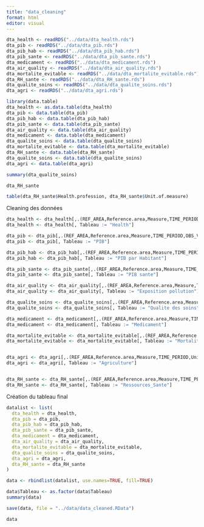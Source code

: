 ```yaml
---
title: "data_cleaning"
format: html
editor: visual
---
```


```r
dta_health <- readRDS("../data/dta_health.rds")
dta_pib <- readRDS("../data/dta_pib.rds")
dta_pib_hab <- readRDS("../data/dta_pib_hab.rds")
dta_pib_sante <- readRDS("../data/dta_pib_sante.rds")
dta_medicament <- readRDS("../data/dta_medicament.rds")
dta_air_quality <- readRDS("../data/dta_air_quality.rds")
dta_mortalite_evitable <- readRDS("../data/dta_mortalite_evitable.rds")
dta_RH_sante <- readRDS("../data/dta_RH_sante.rds")
dta_qualite_soins <- readRDS("../data/dta_qualite_soins.rds")
dta_agri <- readRDS("../data/dta_agri.rds")

```

```r
library(data.table)
dta_health <- as.data.table(dta_health)
dta_pib <- data.table(dta_pib)
dta_pib_hab <- data.table(dta_pib_hab)
dta_pib_sante <- data.table(dta_pib_sante)
dta_air_quality <- data.table(dta_air_quality)
dta_medicament <- data.table(dta_medicament)
dta_qualite_soins <- data.table(dta_qualite_soins)
dta_mortalite_evitable <- data.table(dta_mortalite_evitable)
dta_RH_sante <- data.table(dta_RH_sante)
dta_qualite_soins <- data.table(dta_qualite_soins)
dta_agri <- data.table(dta_agri)
```

```r
summary(dta_qualite_soins)
```
```r
dta_RH_sante
```

```r
table(dta_RH_sante$Health.profession, dta_RH_sante$Unit.of.measure)
```

Cleaning des données

```r

dta_health <- dta_health[,.(REF_AREA,Reference.area,Measure,TIME_PERIOD,OBS_VALUE,Unit.of.measure)]
dta_health <- dta_health[, Tableau := "Health"]

dta_pib <- dta_pib[,.(REF_AREA,Reference.area,Measure,TIME_PERIOD,OBS_VALUE,Unit.of.measure)]
dta_pib <- dta_pib[, Tableau := "PIB"]

dta_pib_hab <- dta_pib_hab[,.(REF_AREA,Reference.area,Measure,TIME_PERIOD,OBS_VALUE,Unit.of.measure)]
dta_pib_hab <- dta_pib_hab[, Tableau := "PIB par Habitant"]

dta_pib_sante <- dta_pib_sante[,.(REF_AREA,Reference.area,Measure,TIME_PERIOD,Unit.of.measure,OBS_VALUE)]
dta_pib_sante <- dta_pib_sante[, Tableau := "PIB sante"]

dta_air_quality <- dta_air_quality[,.(REF_AREA,Reference.area,Measure,TIME_PERIOD,Unit.of.measure,OBS_VALUE)]
dta_air_quality <- dta_air_quality[, Tableau := "Exposition pollution"]

dta_qualite_soins <- dta_qualite_soins[,.(REF_AREA,Reference.area,Measure,TIME_PERIOD,Unit.of.measure,OBS_VALUE)]
dta_qualite_soins <- dta_qualite_soins[, Tableau := "Qualite des soins"]

dta_medicament <- dta_medicament[,.(REF_AREA,Reference.area,Measure,TIME_PERIOD,Unit.of.measure,OBS_VALUE)]
dta_medicament <- dta_medicament[, Tableau := "Medicament"]

dta_mortalite_evitable <- dta_mortalite_evitable[,.(REF_AREA,Reference.area,Measure,TIME_PERIOD,Unit.of.measure,OBS_VALUE)]
dta_mortalite_evitable <- dta_mortalite_evitable[, Tableau := "Mortalite evitable"]


dta_agri <- dta_agri[,.(REF_AREA,Reference.area,Measure,TIME_PERIOD,Unit.of.measure,OBS_VALUE)]
dta_agri <- dta_agri[, Tableau := "Agriculture"]


dta_RH_sante <- dta_RH_sante[,.(REF_AREA,Reference.area,Measure,TIME_PERIOD,Unit.of.measure,OBS_VALUE,Health.profession)]
dta_RH_sante <- dta_RH_sante[, Tableau := "Ressources_Sante"]


```

Création du tableau final

```r
datalist <- list(
  dta_health = dta_health,
  dta_pib = dta_pib,
  dta_pib_hab = dta_pib_hab,
  dta_pib_sante = dta_pib_sante,
  dta_medicament = dta_medicament,
  dta_air_quality = dta_air_quality,
  dta_mortalite_evitable = dta_mortalite_evitable,
  dta_qualite_soins = dta_qualite_soins,
  dta_agri = dta_agri,
  dta_RH_sante = dta_RH_sante
)

data <- rbindlist(datalist, use.names=TRUE, fill=TRUE)

data$Tableau <- as.factor(data$Tableau)
summary(data)
```


```r
save(data, file = "../data/data_cleaned.RData")

```



```r
data
```

